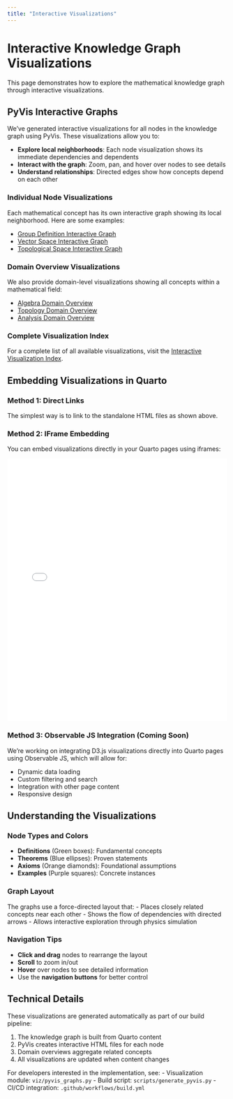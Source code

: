 ```yaml
---
title: "Interactive Visualizations"
---
```


# Interactive Knowledge Graph Visualizations

This page demonstrates how to explore the mathematical knowledge graph through interactive visualizations.

## PyVis Interactive Graphs

We've generated interactive visualizations for all nodes in the knowledge graph using PyVis. These visualizations allow you to:

- **Explore local neighborhoods**: Each node visualization shows its immediate dependencies and dependents
- **Interact with the graph**: Zoom, pan, and hover over nodes to see details
- **Understand relationships**: Directed edges show how concepts depend on each other

### Individual Node Visualizations

Each mathematical concept has its own interactive graph showing its local neighborhood. Here are some examples:

- [Group Definition Interactive Graph](output/interactive/def-group.html){target="_blank"}
- [Vector Space Interactive Graph](output/interactive/def-vector-space.html){target="_blank"}
- [Topological Space Interactive Graph](output/interactive/def-topological-space.html){target="_blank"}

### Domain Overview Visualizations

We also provide domain-level visualizations showing all concepts within a mathematical field:

- [Algebra Domain Overview](output/interactive/domain-algebra.html){target="_blank"}
- [Topology Domain Overview](output/interactive/domain-topology.html){target="_blank"}
- [Analysis Domain Overview](output/interactive/domain-analysis.html){target="_blank"}

### Complete Visualization Index

For a complete list of all available visualizations, visit the [Interactive Visualization Index](output/interactive/index.html){target="_blank"}.

## Embedding Visualizations in Quarto

### Method 1: Direct Links

The simplest way is to link to the standalone HTML files as shown above.

### Method 2: IFrame Embedding

You can embed visualizations directly in your Quarto pages using iframes:

```{=html}
<iframe src="output/interactive/def-group.html" width="100%" height="600px" frameborder="0"></iframe>
```

### Method 3: Observable JS Integration (Coming Soon)

We're working on integrating D3.js visualizations directly into Quarto pages using Observable JS, which will allow for:

- Dynamic data loading
- Custom filtering and search
- Integration with other page content
- Responsive design

## Understanding the Visualizations

### Node Types and Colors

- **Definitions** (Green boxes): Fundamental concepts
- **Theorems** (Blue ellipses): Proven statements
- **Axioms** (Orange diamonds): Foundational assumptions
- **Examples** (Purple squares): Concrete instances

### Graph Layout

The graphs use a force-directed layout that:
- Places closely related concepts near each other
- Shows the flow of dependencies with directed arrows
- Allows interactive exploration through physics simulation

### Navigation Tips

- **Click and drag** nodes to rearrange the layout
- **Scroll** to zoom in/out
- **Hover** over nodes to see detailed information
- Use the **navigation buttons** for better control

## Technical Details

These visualizations are generated automatically as part of our build pipeline:

1. The knowledge graph is built from Quarto content
2. PyVis creates interactive HTML files for each node
3. Domain overviews aggregate related concepts
4. All visualizations are updated when content changes

For developers interested in the implementation, see:
- Visualization module: `viz/pyvis_graphs.py`
- Build script: `scripts/generate_pyvis.py`
- CI/CD integration: `.github/workflows/build.yml`
